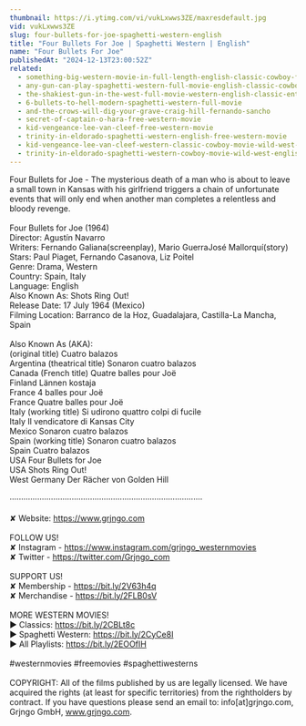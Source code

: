 ```yaml
---
thumbnail: https://i.ytimg.com/vi/vukLxwws3ZE/maxresdefault.jpg
vid: vukLxwws3ZE
slug: four-bullets-for-joe-spaghetti-western-english
title: "Four Bullets For Joe | Spaghetti Western | English"
name: "Four Bullets For Joe"
publishedAt: "2024-12-13T23:00:52Z"
related:
  - something-big-western-movie-in-full-length-english-classic-cowboy-film-free-full-westerns
  - any-gun-can-play-spaghetti-western-full-movie-english-classic-cowboy-film-free-full-westerns
  - the-shakiest-gun-in-the-west-full-movie-western-english-classic-entire-film-full-free-movies
  - 6-bullets-to-hell-modern-spaghetti-western-full-movie
  - and-the-crows-will-dig-your-grave-craig-hill-fernando-sancho
  - secret-of-captain-o-hara-free-western-movie
  - kid-vengeance-lee-van-cleef-free-western-movie
  - trinity-in-eldorado-spaghetti-western-english-free-western-movie
  - kid-vengeance-lee-van-cleef-western-classic-cowboy-movie-wild-west-american-westerns
  - trinity-in-eldorado-spaghetti-western-cowboy-movie-wild-west-english-full-length
---
```


Four Bullets for Joe - The mysterious death of a man who is about to leave a small town in Kansas with his girlfriend triggers a chain of unfortunate events that will only end when another man completes a relentless and bloody revenge.<br />
<br />
Four Bullets for Joe (1964)<br />
Director: Agustín Navarro<br />
Writers: Fernando Galiana(screenplay), Mario GuerraJosé Mallorquí(story)<br />
Stars: Paul Piaget, Fernando Casanova, Liz Poitel<br />
Genre: Drama, Western<br />
Country: Spain, Italy<br />
Language: English<br />
Also Known As: Shots Ring Out!<br />
Release Date: 17 July 1964 (Mexico)<br />
Filming Location: Barranco de la Hoz, Guadalajara, Castilla-La Mancha, Spain<br />
<br />
Also Known As (AKA):<br />
(original title) Cuatro balazos<br />
Argentina (theatrical title) Sonaron cuatro balazos<br />
Canada (French title) Quatre balles pour Joë<br />
Finland Lännen kostaja<br />
France 4 balles pour Joë<br />
France Quatre balles pour Joë<br />
Italy (working title) Si udirono quattro colpi di fucile<br />
Italy Il vendicatore di Kansas City<br />
Mexico Sonaron cuatro balazos<br />
Spain (working title) Sonaron cuatro balazos<br />
Spain Cuatro balazos<br />
USA Four Bullets for Joe<br />
USA Shots Ring Out!<br />
West Germany Der Rächer von Golden Hill<br />
<br />
····················································································<br />
<br />
✘ Website: https://www.grjngo.com<br />
<br />
FOLLOW US!<br />
✘ Instagram - https://www.instagram.com/grjngo_westernmovies<br />
✘ Twitter - https://twitter.com/Grjngo_com<br />
<br />
SUPPORT US!<br />
✘ Membership - https://bit.ly/2V63h4q<br />
✘ Merchandise - https://bit.ly/2FLB0sV<br />
<br />
MORE WESTERN MOVIES! <br />
► Classics: https://bit.ly/2CBLt8c <br />
► Spaghetti Western: https://bit.ly/2CyCe8I <br />
► All Playlists: https://bit.ly/2EOOfIH <br />
<br />
#westernmovies #freemovies #spaghettiwesterns<br />
<br />
COPYRIGHT: All of the films published by us are legally licensed. We have acquired the rights (at least for specific territories) from the rightholders by contract. If you have questions please send an email to: info[at]grjngo.com, Grjngo GmbH, www.grjngo.com.